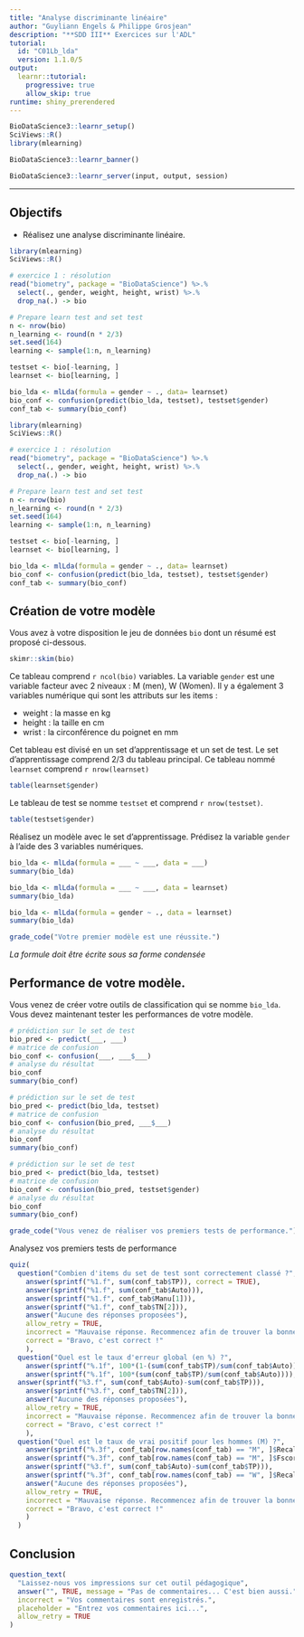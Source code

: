 ```yaml
---
title: "Analyse discriminante linéaire"
author: "Guyliann Engels & Philippe Grosjean"
description: "**SDD III** Exercices sur l'ADL"
tutorial:
  id: "C01Lb_lda"
  version: 1.1.0/5
output:
  learnr::tutorial:
    progressive: true
    allow_skip: true
runtime: shiny_prerendered
---
```


```r
BioDataScience3::learnr_setup()
SciViews::R()
library(mlearning)
```

```r
BioDataScience3::learnr_banner()
```

```r
BioDataScience3::learnr_server(input, output, session)
```

----

## Objectifs

- Réalisez une analyse discriminante linéaire.

```r
library(mlearning)
SciViews::R()

# exercice 1 : résolution
read("biometry", package = "BioDataScience") %>.%
  select(., gender, weight, height, wrist) %>.%
  drop_na(.) -> bio

# Prepare learn test and set test
n <- nrow(bio)
n_learning <- round(n * 2/3)
set.seed(164)
learning <- sample(1:n, n_learning)

testset <- bio[-learning, ]
learnset <- bio[learning, ]

bio_lda <- mlLda(formula = gender ~ ., data= learnset)
bio_conf <- confusion(predict(bio_lda, testset), testset$gender)
conf_tab <- summary(bio_conf)
```

```r
library(mlearning)
SciViews::R()

# exercice 1 : résolution
read("biometry", package = "BioDataScience") %>.%
  select(., gender, weight, height, wrist) %>.%
  drop_na(.) -> bio

# Prepare learn test and set test
n <- nrow(bio)
n_learning <- round(n * 2/3)
set.seed(164)
learning <- sample(1:n, n_learning)

testset <- bio[-learning, ]
learnset <- bio[learning, ]

bio_lda <- mlLda(formula = gender ~ ., data= learnset)
bio_conf <- confusion(predict(bio_lda, testset), testset$gender)
conf_tab <- summary(bio_conf)
```

## Création de votre modèle

Vous avez à votre disposition le jeu de données `bio` dont un résumé est proposé ci-dessous. 

```r
skimr::skim(bio)
```

Ce tableau comprend `r ncol(bio)` variables. La variable `gender` est une variable facteur avec 2 niveaux : M (men), W (Women). Il y a également 3 variables numérique qui sont les attributs sur les items :  

- weight : la masse en kg
- height : la taille en cm
- wrist : la circonférence du poignet en mm

Cet tableau est divisé en un set d'apprentissage et un set de test. Le set d'apprentissage comprend 2/3 du tableau principal. Ce tableau nommé  `learnset` comprend `r nrow(learnset)` 

```r
table(learnset$gender)
```

Le tableau de test se nomme `testset` et comprend `r nrow(testset)`.

```r
table(testset$gender)
```

Réalisez un modèle avec le set d'apprentissage. Prédisez la variable `gender` à l'aide des 3 variables numériques. 

```r
bio_lda <- mlLda(formula = ___ ~ ___, data = ___)
summary(bio_lda)
```

```r
bio_lda <- mlLda(formula = ___ ~ ___, data = learnset)
summary(bio_lda)
```

```r
bio_lda <- mlLda(formula = gender ~ ., data = learnset)
summary(bio_lda)
```

```r
grade_code("Votre premier modèle est une réussite.")
```

*La formule doit être écrite sous sa forme condensée*

## Performance de votre modèle.

Vous venez de créer votre outils de classification qui se nomme `bio_lda`. Vous devez maintenant tester les performances de votre modèle.

```r
# prédiction sur le set de test
bio_pred <- predict(___, ___)
# matrice de confusion
bio_conf <- confusion(___, ___$___)
# analyse du résultat 
bio_conf
summary(bio_conf)
```

```r
# prédiction sur le set de test
bio_pred <- predict(bio_lda, testset)
# matrice de confusion
bio_conf <- confusion(bio_pred, ___$___)
# analyse du résultat 
bio_conf
summary(bio_conf)
```

```r
# prédiction sur le set de test
bio_pred <- predict(bio_lda, testset)
# matrice de confusion
bio_conf <- confusion(bio_pred, testset$gender)
# analyse du résultat 
bio_conf
summary(bio_conf)
```

```r
grade_code("Vous venez de réaliser vos premiers tests de performance.")
```

Analysez vos premiers tests de performance 

```r
quiz(
  question("Combien d'items du set de test sont correctement classé ?",
    answer(sprintf("%1.f", sum(conf_tab$TP)), correct = TRUE),
    answer(sprintf("%1.f", sum(conf_tab$Auto))),
    answer(sprintf("%1.f", conf_tab$Manu[1])),
    answer(sprintf("%1.f", conf_tab$TN[2])),
    answer("Aucune des réponses proposées"),
    allow_retry = TRUE,
    incorrect = "Mauvaise réponse. Recommencez afin de trouver la bonne réponse",
    correct = "Bravo, c'est correct !"
    ),
  question("Quel est le taux d'erreur global (en %) ?",
    answer(sprintf("%.1f", 100*(1-(sum(conf_tab$TP)/sum(conf_tab$Auto)))), correct = TRUE),
    answer(sprintf("%.1f", 100*(sum(conf_tab$TP)/sum(conf_tab$Auto)))),
  answer(sprintf("%3.f", sum(conf_tab$Auto)-sum(conf_tab$TP))),
    answer(sprintf("%3.f", conf_tab$TN[2])),
    answer("Aucune des réponses proposées"),
    allow_retry = TRUE,
    incorrect = "Mauvaise réponse. Recommencez afin de trouver la bonne réponse",
    correct = "Bravo, c'est correct !"
    ),
  question("Quel est le taux de vrai positif pour les hommes (M) ?",
    answer(sprintf("%.3f", conf_tab[row.names(conf_tab) == "M", ]$Recall), correct = TRUE),
    answer(sprintf("%.3f", conf_tab[row.names(conf_tab) == "M", ]$Fscore)),
    answer(sprintf("%3.f", sum(conf_tab$Auto)-sum(conf_tab$TP))),
    answer(sprintf("%.3f", conf_tab[row.names(conf_tab) == "W", ]$Recall)),
    answer("Aucune des réponses proposées"),
    allow_retry = TRUE,
    incorrect = "Mauvaise réponse. Recommencez afin de trouver la bonne réponse",
    correct = "Bravo, c'est correct !"
    )
  )
```

## Conclusion

```r
question_text(
  "Laissez-nous vos impressions sur cet outil pédagogique",
  answer("", TRUE, message = "Pas de commentaires... C'est bien aussi."),
  incorrect = "Vos commentaires sont enregistrés.",
  placeholder = "Entrez vos commentaires ici...",
  allow_retry = TRUE
)
```
